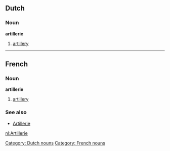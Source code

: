 ==Dutch==
===Noun===
'''artillerie''' {{f}}
# [[artillery]]

[[Category: Dutch nouns]]

----
==French==
===Noun===
'''artillerie''' {{f}}
# [[artillery]]

[[Category: French nouns]]

===See also===
*[[Artillerie]]

[[nl:Artillerie]]